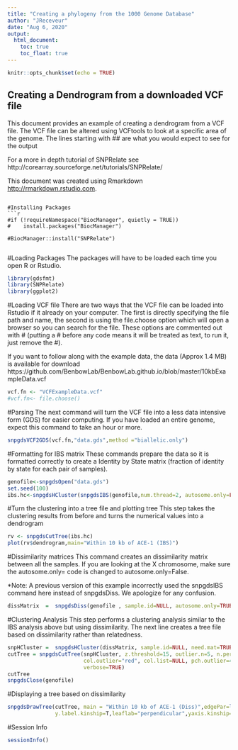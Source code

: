 ```yaml
---
title: "Creating a phylogeny from the 1000 Genome Database"
author: "JReceveur"
date: "Aug 6, 2020"
output:
  html_document:
    toc: true
    toc_float: true
---
```

  
  ```r
knitr::opts_chunk$set(echo = TRUE)
```

## Creating a Dendrogram from a  downloaded VCF file
This document provides an example of creating a dendrogram from a VCF file. The VCF file can be altered using VCFtools to look at a specific area of the genome. The lines starting with ## are what you would expect to see for the output

For a more in depth tutorial of SNPRelate see http://corearray.sourceforge.net/tutorials/SNPRelate/

This document was created using Rmarkdown <http://rmarkdown.rstudio.com>.


```

#Installing Packages
```r
#if (!requireNamespace("BiocManager", quietly = TRUE))
#    install.packages("BiocManager")

#BiocManager::install("SNPRelate")


```

#Loading Packages
The packages will have to be loaded each time you open R or Rstudio.

```r
library(gdsfmt)
library(SNPRelate)
library(ggplot2)
```
#Loading VCF file 
There are two ways that the VCF file can be loaded into Rstudio if it already on your computer. The first is directly specifying the file path and name, the second is using the file.choose option which will open a browser so you can search for the file. These options are commented out with # (putting a # before any code means it will be treated as text, to run it, just remove the #). 

If you want to follow along with the example data, the data (Approx 1.4 MB) is available for download https://github.com/BenbowLab/BenbowLab.github.io/blob/master/10kbExampleData.vcf
```r
vcf.fn <- "VCFExampleData.vcf"
#vcf.fn<- file.choose()


```

#Parsing
The next command will turn the VCF file into a less data intensive form (GDS) for easier computing. If you have loaded an entire genome, expect this command to take an hour or more.  
```r
snpgdsVCF2GDS(vcf.fn,"data.gds",method ="biallelic.only")
```

#Formatting for IBS matrix
These commands prepare the data so it is formatted correctly to create a Identity by State matrix (fraction of identity by state for each pair of samples).
```r
genofile<-snpgdsOpen("data.gds")
set.seed(100)
ibs.hc<-snpgdsHCluster(snpgdsIBS(genofile,num.thread=2, autosome.only=FALSE))
```

#Turn the clustering into a tree file and plotting tree
This step takes the clustering results from before and turns the numerical values into a dendrogram
```r
rv <- snpgdsCutTree(ibs.hc)
plot(rv$dendrogram,main="Within 10 kb of ACE-1 (IBS)")

```

#Dissimilarity  matrices
This command creates an dissimilarity matrix between all the samples. If you are looking at the X chromosome, make sure the autosome.only= code is changed to autosome.only=False.

*Note: A previous version of this example incorrectly used the snpgdsIBS command here instead of snpgdsDiss. We apologize for any confusion. 

```r

dissMatrix  =  snpgdsDiss(genofile , sample.id=NULL, autosome.only=TRUE,remove.monosnp=TRUE,  maf=NaN, missing.rate=NaN, num.thread=2, verbose=TRUE)

```

#Clustering Analysis
This step performs a clustering analysis similar to the IBS analysis above but using dissimilarity. The next line creates a tree file based on dissimilarity rather than relatedness.


```r
snpHCluster =  snpgdsHCluster(dissMatrix, sample.id=NULL, need.mat=TRUE, hang=0.01)
cutTree = snpgdsCutTree(snpHCluster, z.threshold=15, outlier.n=5, n.perm = 5000, samp.group=NULL, 
                        col.outlier="red", col.list=NULL, pch.outlier=4, pch.list=NULL,label.H=FALSE, label.Z=TRUE, 
                        verbose=TRUE)
cutTree
snpgdsClose(genofile)
```

#Displaying a tree based on dissimilarity

```r
snpgdsDrawTree(cutTree, main = "Within 10 kb of ACE-1 (Diss)",edgePar=list(col=rgb(0.5,0.5,0.5,0.75),t.col="black"),
               y.label.kinship=T,leaflab="perpendicular",yaxis.kinship=F)
```

#Session Info
```r
sessionInfo()
```
